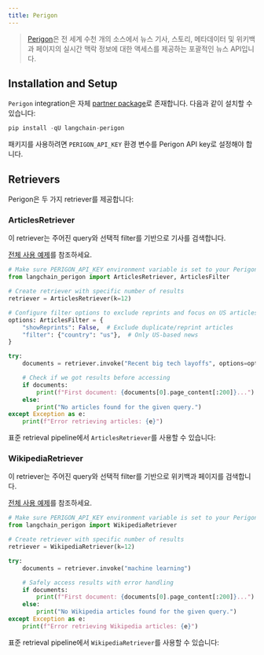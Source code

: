 ```yaml
---
title: Perigon
---
```


>[Perigon](https://perigon.io/)은 전 세계 수천 개의 소스에서 뉴스 기사, 스토리, 메타데이터 및 위키백과 페이지의 실시간 맥락 정보에 대한 액세스를 제공하는 포괄적인 뉴스 API입니다.
>

## Installation and Setup

`Perigon` integration은 자체 [partner package](https://pypi.org/project/langchain-perigon/)로 존재합니다. 다음과 같이 설치할 수 있습니다:

```python
pip install -qU langchain-perigon
```

패키지를 사용하려면 `PERIGON_API_KEY` 환경 변수를 Perigon API key로 설정해야 합니다.

## Retrievers

Perigon은 두 가지 retriever를 제공합니다:

### ArticlesRetriever

이 retriever는 주어진 query와 선택적 filter를 기반으로 기사를 검색합니다.

[전체 사용 예제](/oss/integrations/retrievers/perigon#using-articlesretriever)를 참조하세요.

```python
# Make sure PERIGON_API_KEY environment variable is set to your Perigon API key
from langchain_perigon import ArticlesRetriever, ArticlesFilter

# Create retriever with specific number of results
retriever = ArticlesRetriever(k=12)

# Configure filter options to exclude reprints and focus on US articles
options: ArticlesFilter = {
    "showReprints": False,  # Exclude duplicate/reprint articles
    "filter": {"country": "us"},  # Only US-based news
}

try:
    documents = retriever.invoke("Recent big tech layoffs", options=options)

    # Check if we got results before accessing
    if documents:
        print(f"First document: {documents[0].page_content[:200]}...")
    else:
        print("No articles found for the given query.")
except Exception as e:
    print(f"Error retrieving articles: {e}")
```

표준 retrieval pipeline에서 `ArticlesRetriever`를 사용할 수 있습니다:

### WikipediaRetriever

이 retriever는 주어진 query와 선택적 filter를 기반으로 위키백과 페이지를 검색합니다.

[전체 사용 예제](/oss/integrations/retrievers/perigon#using-wikipediaretriever)를 참조하세요.

```python
# Make sure PERIGON_API_KEY environment variable is set to your Perigon API key
from langchain_perigon import WikipediaRetriever

# Create retriever with specific number of results
retriever = WikipediaRetriever(k=12)

try:
    documents = retriever.invoke("machine learning")

    # Safely access results with error handling
    if documents:
        print(f"First document: {documents[0].page_content[:200]}...")
    else:
        print("No Wikipedia articles found for the given query.")
except Exception as e:
    print(f"Error retrieving Wikipedia articles: {e}")
```

표준 retrieval pipeline에서 `WikipediaRetriever`를 사용할 수 있습니다: